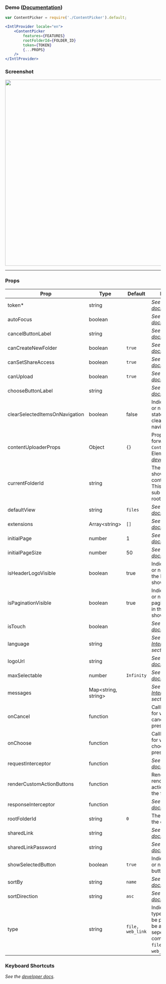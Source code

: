 

<Meta of={ContentPickerStories} />

### Demo ([Documentation](https://developer.box.com/docs/box-content-picker))

```jsx
var ContentPicker = require('./ContentPicker').default;

<IntlProvider locale="en">
    <ContentPicker
        features={FEATURES}
        rootFolderId={FOLDER_ID}
        token={TOKEN}
        {...PROPS}
    />
</IntlProvider>
```


### Screenshot

<img src="https://user-images.githubusercontent.com/1075325/27887156-0940ee3e-6194-11e7-8e22-961139e82dfe.png" width="600"  alt=""/>

---


### Props


| Prop                           | Type                      | Default          | Description                                                                                                                                                   |
|--------------------------------|---------------------------|------------------|---------------------------------------------------------------------------------------------------------------------------------------------------------------|
| token*                         | string                    |                  | *See the [developer docs](https://developer.box.com/guides/embed/ui-elements/picker/#Options).*                                                               |
| autoFocus                      | boolean                   |                  | *See the [developer docs](https://developer.box.com/guides/embed/ui-elements/picker/#Options).*                                                               |
| cancelButtonLabel              | string                    |                  | *See the [developer docs](https://developer.box.com/guides/embed/ui-elements/picker/#Options).*                                                               |
| canCreateNewFolder             | boolean                   | `true`           | *See the [developer docs](https://developer.box.com/guides/embed/ui-elements/picker/#Options).*                                                               |
| canSetShareAccess              | boolean                   | `true`           | *See the [developer docs](https://developer.box.com/guides/embed/ui-elements/picker/#Options).*                                                               |
| canUpload                      | boolean                   | `true`           | *See the [developer docs](https://developer.box.com/guides/embed/ui-elements/picker/#Options).*                                                               |
| chooseButtonLabel              | string                    |                  | *See the [developer docs](https://developer.box.com/guides/embed/ui-elements/picker/#Options).*                                                               |
| clearSelectedItemsOnNavigation | boolean                   | false            | Indicates whether or not selected state should be cleared after every navigation.                                                                             |
| contentUploaderProps           | Object                    | `{}`             | Props to be forwarded to the `ContentUploader` UI Element.  *See the [developer docs](https://developer.box.com/guides/embed/ui-elements/uploader/#Options).* |
| currentFolderId                | string                    |                  | The current folder shown for the content picker. This should be a sub folder to the root folder.                                                              |
| defaultView                    | string                    | `files`          | *See the [developer docs](https://developer.box.com/guides/embed/ui-elements/picker/#Options).*                                                               |
| extensions                     | Array&lt;string&gt;       | `[]`             | *See the [developer docs](https://developer.box.com/guides/embed/ui-elements/picker/#Options).*                                                               |
| initialPage                    | number                    | 1                | *See the [developer docs](https://developer.box.com/docs/box-content-explorer#section-options).*                                                              |
| initialPageSize                | number                    | 50               | *See the [developer docs](https://developer.box.com/docs/box-content-explorer#section-options).*                                                              |
| isHeaderLogoVisible            | boolean                   | true             | Indicates whether or not the Logo in the Header is shown.                                                                                                     |
| isPaginationVisible            | boolean                   | true             | Indicates whether or not the pagination buttons in the Footer are shown.                                                                                      |
| isTouch                        | boolean                   |                  | *See the [developer docs](https://developer.box.com/guides/embed/ui-elements/picker/#Options).*                                                               |
| language                       | string                    |                  | *See the [Internationalization](../README.md#internationalization) section*                                                                                   |
| logoUrl                        | string                    |                  | *See the [developer docs](https://developer.box.com/guides/embed/ui-elements/picker/#Options).*                                                               |
| maxSelectable                  | number                    | `Infinity`       | *See the [developer docs](https://developer.box.com/guides/embed/ui-elements/picker/#Options).*                                                               |
| messages                       | Map&lt;string, string&gt; |                  | *See the [Internationalization](../README.md#internationalization) section*                                                                                   |
| onCancel                       | function                  |                  | Callback function for when the cancel button is pressed.                                                                                                      |
| onChoose                       | function                  |                  | Callback function for when the choose button is pressed.                                                                                                      |
| requestInterceptor             | function                  |                  | *See the [developer docs](https://developer.box.com/guides/embed/ui-elements/picker/#Options).*                                                               |
| renderCustomActionButtons      | function                  |                  | Render prop that renders custom action buttons in the footer.                                                                                                 |
| responseInterceptor            | function                  |                  | *See the [developer docs](https://developer.box.com/guides/embed/ui-elements/picker/#Options).*                                                               |
| rootFolderId                   | string                    | `0`              | The root folder for the content picker.                                                                                                                       |
| sharedLink                     | string                    |                  | *See the [developer docs](https://developer.box.com/guides/embed/ui-elements/picker/#Options).*                                                               |
| sharedLinkPassword             | string                    |                  | *See the [developer docs](https://developer.box.com/guides/embed/ui-elements/picker/#Options).*                                                               |
| showSelectedButton             | boolean                   | `true`           | Indicates whether or not the selected button is shown.                                                                                                        |
| sortBy                         | string                    | `name`           | *See the [developer docs](https://developer.box.com/guides/embed/ui-elements/picker/#Options).*                                                               |
| sortDirection                  | string                    | `asc`            | *See the [developer docs](https://developer.box.com/guides/embed/ui-elements/picker/#Options).*                                                               |
| type                           | string                    | `file, web_link` | Indicates which type of items can be picked. Should be a comma seperated combination of `file`, `folder` or `web_link`.                                       |


### Keyboard Shortcuts

*See the [developer docs](https://developer.box.com/docs/box-content-picker#section-keyboard-shortcuts).*
